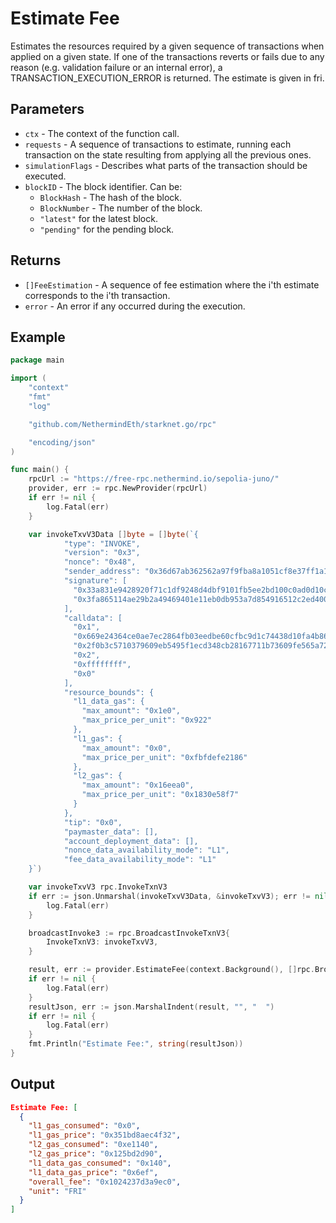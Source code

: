 # Estimate Fee

Estimates the resources required by a given sequence of transactions when applied on a given state. If one of the transactions reverts or fails due to any reason (e.g. validation failure or an internal error), a TRANSACTION_EXECUTION_ERROR is returned. The estimate is given in fri.

## Parameters

- `ctx` - The context of the function call.
- `requests` - A sequence of transactions to estimate, running each transaction on the state resulting from applying all the previous ones.
- `simulationFlags` - Describes what parts of the transaction should be executed.
- `blockID` - The block identifier. Can be:
  - `BlockHash` - The hash of the block.
  - `BlockNumber` - The number of the block.
  - `"latest"` for the latest block.
  - `"pending"` for the pending block.

## Returns

- `[]FeeEstimation` - A sequence of fee estimation where the i'th estimate corresponds to the i'th transaction.
- `error` - An error if any occurred during the execution.

## Example

```go 
package main

import (
	"context"
	"fmt"
	"log"

	"github.com/NethermindEth/starknet.go/rpc"

	"encoding/json"
)

func main() {
	rpcUrl := "https://free-rpc.nethermind.io/sepolia-juno/"
	provider, err := rpc.NewProvider(rpcUrl)
	if err != nil {
		log.Fatal(err)
	}

	var invokeTxvV3Data []byte = []byte(`{
			"type": "INVOKE",
			"version": "0x3",
			"nonce": "0x48",
			"sender_address": "0x36d67ab362562a97f9fba8a1051cf8e37ff1a1449530fb9f1f0e32ac2da7d06",
			"signature": [
			  "0x33a831e9428920f71c1df9248d4dbf9101fb5ee2bd100c0ad0d10c94c28dfe3",
			  "0x3fa865114ae29b2a49469401e11eb0db953a7d854916512c2ed400320405c8a"
			],
			"calldata": [
			  "0x1",
			  "0x669e24364ce0ae7ec2864fb03eedbe60cfbc9d1c74438d10fa4b86552907d54",
			  "0x2f0b3c5710379609eb5495f1ecd348cb28167711b73609fe565a72734550354",
			  "0x2",
			  "0xffffffff",
			  "0x0"
			],
			"resource_bounds": {
			  "l1_data_gas": {
				"max_amount": "0x1e0",
				"max_price_per_unit": "0x922"
			  },
			  "l1_gas": {
				"max_amount": "0x0",
				"max_price_per_unit": "0xfbfdefe2186"
			  },
			  "l2_gas": {
				"max_amount": "0x16eea0",
				"max_price_per_unit": "0x1830e58f7"
			  }
			},
			"tip": "0x0",
			"paymaster_data": [],
			"account_deployment_data": [],
			"nonce_data_availability_mode": "L1",
			"fee_data_availability_mode": "L1"
	}`)

	var invokeTxvV3 rpc.InvokeTxnV3
	if err := json.Unmarshal(invokeTxvV3Data, &invokeTxvV3); err != nil {
		log.Fatal(err)
	}

	broadcastInvoke3 := rpc.BroadcastInvokeTxnV3{
		InvokeTxnV3: invokeTxvV3,
	}

	result, err := provider.EstimateFee(context.Background(), []rpc.BroadcastTxn{broadcastInvoke3}, []rpc.SimulationFlag{"SKIP_VALIDATE"}, rpc.BlockID{Tag: "latest"}, )
	if err != nil {
		log.Fatal(err)
	}
	resultJson, err := json.MarshalIndent(result, "", "  ")
	if err != nil {
		log.Fatal(err)
	}
	fmt.Println("Estimate Fee:", string(resultJson))
}
```

## Output
```json
Estimate Fee: [
  {
    "l1_gas_consumed": "0x0",
    "l1_gas_price": "0x351bd8aec4f32",
    "l2_gas_consumed": "0xe1140",
    "l2_gas_price": "0x125bd2d90",
    "l1_data_gas_consumed": "0x140",
    "l1_data_gas_price": "0x6ef",
    "overall_fee": "0x1024237d3a9ec0",
    "unit": "FRI"
  }
]
``` 